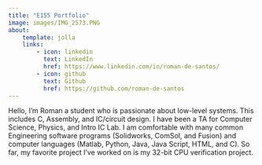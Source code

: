 ```yaml
---
title: "E155 Portfolio"
image: images/IMG_2573.PNG
about:
    template: jolla
    links:
        - icon: linkedin
          text: LinkedIn
          href: https://www.linkedin.com/in/roman-de-santos/
        - icon: github
          text: Github
          href: https://github.com/roman-de-santos
---
```


Hello, I'm Roman a student who is passionate about low-level systems. This includes C, Assembly, and IC/circuit design. I have been a TA for Computer Science, Physics, and Intro IC Lab. I am comfortable with many common Engineering software programs (Solidworks, ComSol, and Fusion) and computer languages (Matlab, Python, Java, Java Script, HTML, and C). So far, my favorite project I've worked on is my 32-bit CPU verification project.


